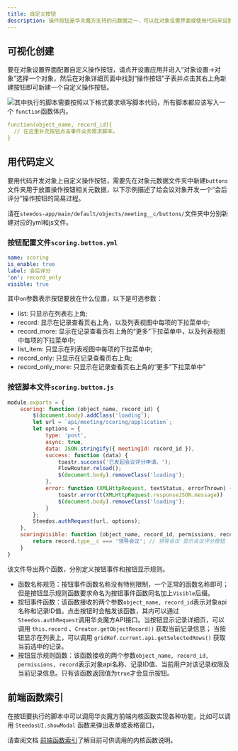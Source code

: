 ```yaml
---
title: 自定义按钮
description: 操作按钮是华炎魔方支持的元数据之一，可以在对象设置界面或使用代码来设置自定义按钮。
---
```


## 可视化创建

要在对象设置界面配置自定义操作按钮，请点开设置应用并进入“对象设置→对象”选择一个对象，然后在对象详细页面中找到“操作按钮”子表并点击其右上角新建按钮即可新建一个自定义操作按钮。


 ![](https://console.steedos.cn/api/files/images/maYxv5HaJrMjZArdj)其中执行的脚本需要按照以下格式要求填写脚本代码，所有脚本都应该写入一个 `function`函数体内。

```yaml
function(object_name, record_id){
  // 在这里补充按钮点击事件业务需求脚本。
}
```

## 用代码定义

要用代码开发对象上自定义操作按钮，需要先在对象元数据文件夹中新建`buttons`文件夹用于放置操作按钮相关元数据，以下示例描述了给会议对象开发一个“会后评分”操作按钮的简易过程。

请在`steedos-app/main/default/objects/meeting__c/buttons/`文件夹中分别新建对应的yml和js文件。

### 按钮配置文件`scoring.button.yml`

```yaml
name: scoring
is_enable: true
label: 会后评分
'on': record_only
visible: true
```

其中`on`参数表示按钮要放在什么位置，以下是可选参数：

* list: 只显示在列表右上角;
* record: 显示在记录查看页右上角，以及列表视图中每项的下拉菜单中;
* record_more: 显示在记录查看页右上角的“更多”下拉菜单中，以及列表视图中每项的下拉菜单中;
* list_item: 只显示在列表视图中每项的下拉菜单中;
* record_only: 只显示在记录查看页右上角;
* record_only_more: 只显示在记录查看页右上角的“更多”下拉菜单中"

### 按钮脚本文件`scoring.button.js`

```javascript
module.exports = {
    scoring: function (object_name, record_id) {
        $(document.body).addClass('loading');
        let url = `api/meeting/scoring/application`;
        let options = {
            type: 'post',
            async: true,
            data: JSON.stringify({ meetingId: record_id }),
            success: function (data) {
                toastr.success('已发起会议评分申请。');
                FlowRouter.reload();
                $(document.body).removeClass('loading');
            },
            error: function (XMLHttpRequest, textStatus, errorThrown) {
                toastr.error(t(XMLHttpRequest.responseJSON.message))
                $(document.body).removeClass('loading');
            }
        };
        Steedos.authRequest(url, options);
    },
    scoringVisible: function (object_name, record_id, permissions, record) {
        return record.type__c === '领导会议'; // 领导会议 显示会议评分按钮
    }
}
```

该文件导出两个函数，分别定义按钮事件和按钮显示规则。

* 函数名称规范：按钮事件函数名称没有特别限制，一个正常的函数名称即可；但是按钮显示规则函数要求命名为按钮事件函数同名加上`Visible`后缀。
* 按钮事件函数：该函数接收的两个参数`object_name, record_id`表示对象api名称和记录ID值。点击按钮时会触发该函数，其内可以通过`Steedos.authRequest`调用华炎魔方API接口。当按钮显示记录详细页，可以调用 `this.record`  、`Creator.getObjectRecord()` 获取当前记录信息； 当按钮显示在列表上，可以调用 `gridRef.current.api.getSelectedRows()` 获取当前选中的记录。
* 按钮显示规则函数：该函数接收的两个参数`object_name, record_id, permissions, record`表示对象api名称、记录ID值、当前用户对该记录权限及当前记录信息。只有该函数返回值为`true`才会显示按钮。


## 前端函数索引

在按钮要执行的脚本中可以调用华炎魔方前端内核函数实现各种功能，比如可以调用 `SteedosUI.showModal` 函数来弹出表单或表格窗口，

请查阅文档 [前端函数索引](/docs/developer/steedosui)了解目前可供调用的内核函数说明。
